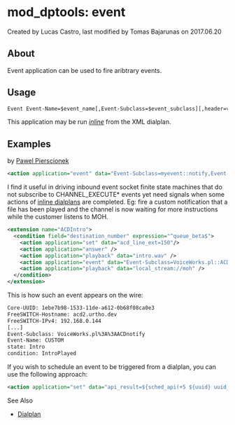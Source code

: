 
# mod_dptools: event 

 Created by  Lucas Castro, last modified by  Tomas Bajarunas on 2017.06.20

## About

Event application can be used to fire aribtrary events.

## Usage

```xml
Event Event-Name=$event_name[,Event-Subclass=$event_subclass][,header=value,header=value]
```

This application may be run _[inline](../../Dialplan/index.mdx#2-modules)_ from the XML dialplan.

## Examples

by [Pawel Pierscionek](https://freeswitch.org/confluence/display/~urtho)

```xml
<action application="event" data="Event-Subclass=myevent::notify,Event-Name=CUSTOM,key1=value1,key2=value2"/>
```

I find it useful in driving inbound event socket finite state machines that do not subscribe to CHANNEL\_EXECUTE\* events yet need signals when some actions of [inline dialplans](../../Dialplan/Inline-Dialplan_13173434.mdx#escaping) are completed. Eg: fire a custom notification that a file has been played and the channel is now waiting for more instructions while the customer listens to MOH.

```xml
<extension name="ACDIntro">
  <condition field="destination_number" expression="^queue_beta$">
    <action application="set" data="acd_line_ext=150"/>
    <action application="answer" />
    <action application="playback" data="intro.wav" />
    <action application="event" data="Event-Subclass=VoiceWorks.pl::ACDnotify,Event-Name=CUSTOM,state=Intro,condition=IntroPlayed"/>
    <action application="playback" data="local_stream://moh" />
  </condition>
</extension>
```

This is how such an event appears on the wire:

```xml
Core-UUID: 1ebe7b98-1533-11de-a612-0b68f08ca0e3
FreeSWITCH-Hostname: acd2.urtho.dev
FreeSWITCH-IPv4: 192.168.0.144
[...]
Event-Subclass: VoiceWorks.pl%3A%3AACDnotify
Event-Name: CUSTOM
state: Intro
condition: IntroPlayed
```

If you wish to schedule an event to be triggered from a dialplan, you can use the following approach:

```xml
<action application="set" data="api_result=${sched_api(+5 ${uuid} uuid_broadcast ${uuid} event::Event-Subclass=myevent-notify,Event-Name=CUSTOM)}"/>
```

See Also

* [Dialplan](../../Dialplan/index.mdx#0-about)


